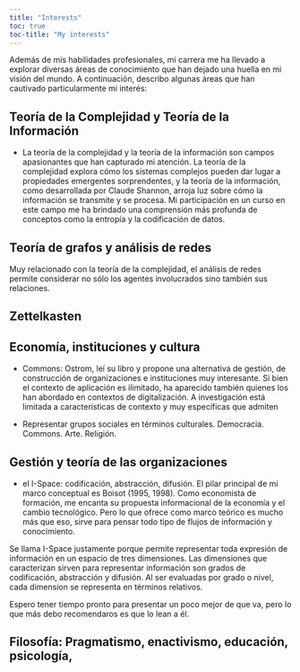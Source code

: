 ```yaml
---
title: "Interests"
toc: true
toc-title: "My interests"
---
```


Además de mis habilidades profesionales, mi carrera me ha llevado a explorar diversas áreas de conocimiento que han dejado una huella en mi visión del mundo. A continuación, describo algunas áreas que han cautivado particularmente mi interés:

## Teoría de la Complejidad y Teoría de la Información

-   La teoría de la complejidad y la teoría de la información son campos apasionantes que han capturado mi atención. La teoría de la complejidad explora cómo los sistemas complejos pueden dar lugar a propiedades emergentes sorprendentes, y la teoría de la información, como desarrollada por Claude Shannon, arroja luz sobre cómo la información se transmite y se procesa. Mi participación en un curso en este campo me ha brindado una comprensión más profunda de conceptos como la entropía y la codificación de datos.

## Teoría de grafos y análisis de redes

Muy relacionado con la teoría de la complejidad, el análisis de redes permite considerar no sólo los agentes involucrados sino también sus relaciones.

## Zettelkasten

## Economía, instituciones y cultura

-   Commons: Ostrom, leí su libro y propone una alternativa de gestión, de construcción de organizaciones e instituciones muy interesante. Si bien el contexto de aplicación es ilimitado, ha aparecido también quienes los han abordado en contextos de digitalización. A investigación está limitada a características de contexto y muy específicas que admiten

-   Representar grupos sociales en términos culturales. Democracia. Commons. Arte. Religión.

## Gestión y teoría de las organizaciones

-   el I-Space: codificación, abstracción, difusión. El pilar principal de mi marco conceptual es Boisot (1995, 1998). Como economista de formación, me encanta su propuesta informacional de la economía y el cambio tecnológico. Pero lo que ofrece como marco teórico es mucho más que eso, sirve para pensar todo tipo de flujos de información y conocimiento.

Se llama I-Space justamente porque permite representar toda expresión de información en un espacio de tres dimensiones. Las dimensiones que caracterizan sirven para representar información son grados de codificación, abstracción y difusión. Al ser evaluadas por grado o nivel, cada dimension se representa en términos relativos.

Espero tener tiempo pronto para presentar un poco mejor de que va, pero lo que más debo recomendaros es que lo lean a él.

## Filosofía: Pragmatismo, enactivismo, educación, psicología,
